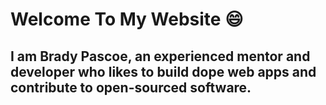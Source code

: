 # Welcome To My Website :smile:

## I am Brady Pascoe, an experienced mentor and developer who likes to build dope web apps and contribute to open-sourced software.

